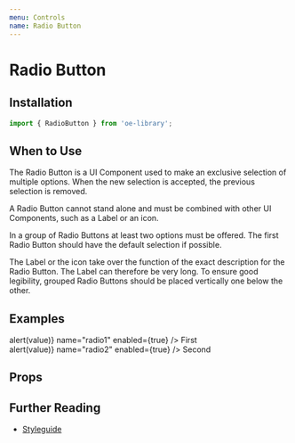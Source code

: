 ```yaml
---
menu: Controls
name: Radio Button
---
```



# Radio Button

## Installation

```jsx
import { RadioButton } from 'oe-library';
```

## When to Use

The Radio Button is a UI Component used to make an exclusive selection of
multiple options. When the new selection is accepted, the previous selection is
removed.

A Radio Button cannot stand alone and must be combined with other UI Components,
such as a Label or an icon.

In a group of Radio Buttons at least two options must be offered. The first
Radio Button should have the default selection if possible.

The Label or the icon take over the function of the exact description for the
Radio Button. The Label can therefore be very long. To ensure good legibility,
grouped Radio Buttons should be placed vertically one below the other.

## Examples


<Playground>
  <div style={{ marginBottom: '1em' }}>
    <label>
      <RadioButton
        value={true}
        onChange={(value) => alert(value)}
        name="radio1"
        enabled={true}
      />
      <span> First</span>
    </label>
  </div>

  <div>
    <label>
      <RadioButton
        value={false}
        onChange={(value) => alert(value)}
        name="radio2"
        enabled={true}
      />
      <span> Second</span>
    </label>
  </div>
</Playground>

## Props

<PropsTable of={_RadioButton} />

## Further Reading

* [Styleguide](http://poc-life-demo.oerlikontextile.com/styleguide/index.html#/UI%20Components/Radio%20Button)
